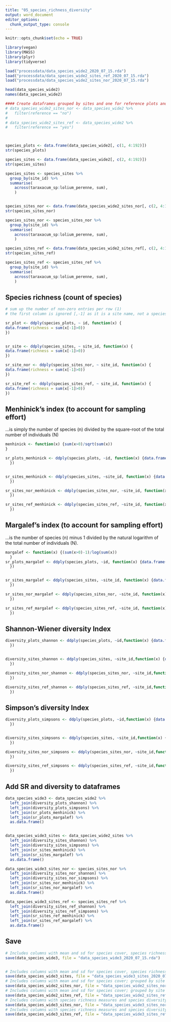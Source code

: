 ```yaml
---
title: "05_species_richness_diversity"
output: word_document
editor_options: 
  chunk_output_type: console
---
```


```r
knitr::opts_chunk$set(echo = TRUE)
```



```r
library(vegan)
library(MASS)
library(plyr)
library(tidyverse)

load("processdata/data_species_wide2_2020_07_15.rda")
load("processdata/data_species_wide2_sites_ref_2020_07_15.rda")
load("processdata/data_species_wide2_sites_nor_2020_07_15.rda")

head(data_species_wide2)
names(data_species_wide2)

#### Create dataframes grouped by sites and one for reference plots and one for normal plots
# data_species_wide2_sites_nor <- data_species_wide2 %>%
#   filter(reference == "no")
# 
# data_species_wide2_sites_ref <- data_species_wide2 %>%
#   filter(reference == "yes")



species_plots <- data.frame(data_species_wide2[, c(1, 4:192)])
str(species_plots)

species_sites <- data.frame(data_species_wide2[, c(2, 4:192)])
str(species_sites)

species_sites <- species_sites %>%
  group_by(site_id) %>%
  summarise(
    across(taraxacum_sp:lolium_perenne, sum),
    )


species_sites_nor <- data.frame(data_species_wide2_sites_nor[, c(2, 4:192)])
str(species_sites_nor)

species_sites_nor <- species_sites_nor %>%
  group_by(site_id) %>%
  summarise(
    across(taraxacum_sp:lolium_perenne, sum),
    )

species_sites_ref <- data.frame(data_species_wide2_sites_ref[, c(2, 4:192)])
str(species_sites_ref)

species_sites_ref <- species_sites_ref %>%
  group_by(site_id) %>%
  summarise(
    across(taraxacum_sp:lolium_perenne, sum),
    )

```

## Species richness (count of species)
```r
# sum up the number of non-zero entries per row (1)
# the first column is ignored [,-1] as it is a site name, not a species count.

sr_plot <- ddply(species_plots, ~ id, function(x) {
data.frame(richness = sum(x[-1]>0))
})


sr_site <- ddply(species_sites, ~ site_id, function(x) {
data.frame(richness = sum(x[-1]>0))
})

sr_site_nor <- ddply(species_sites_nor, ~ site_id, function(x) {
data.frame(richness = sum(x[-1]>0))
})

sr_site_ref <- ddply(species_sites_ref, ~ site_id, function(x) {
data.frame(richness = sum(x[-1]>0))
})

```


## Menhinick's index (to account for sampling effort)
...is simply the number of species (n) divided by the square-root of the total number of individuals (N)
```r
menhinick <- function(x) {sum(x>0)/sqrt(sum(x))
}

sr_plots_menhinick <- ddply(species_plots, ~id, function(x) {data.frame(sr_menhinick = menhinick(x[-1]))
  })


sr_sites_menhinick <- ddply(species_sites, ~site_id, function(x) {data.frame(sr_menhinick = menhinick(x[-1]))
  })

sr_sites_nor_menhinick <- ddply(species_sites_nor, ~site_id, function(x) {data.frame(sr_menhinick = menhinick(x[-1]))
  })

sr_sites_ref_menhinick <- ddply(species_sites_ref, ~site_id, function(x) {data.frame(sr_menhinick = menhinick(x[-1]))
  })

```


## Margalef's index (to account for sampling effort)
...is the number of species (n) minus 1 divided by the natural logarithm of the total number of individuals (N).
```r
margalef <- function(x) {(sum(x>0)-1)/log(sum(x))
  }
sr_plots_margalef <- ddply(species_plots, ~id, function(x) {data.frame(sr_margalef = margalef(x[-1]))
  })


sr_sites_margalef <- ddply(species_sites, ~site_id, function(x) {data.frame(sr_margalef = margalef(x[-1]))
  })

sr_sites_nor_margalef <- ddply(species_sites_nor, ~site_id, function(x) {data.frame(sr_margalef = margalef(x[-1]))
  })

sr_sites_ref_margalef <- ddply(species_sites_ref, ~site_id, function(x) {data.frame(sr_margalef = margalef(x[-1]))
  })

```


## Shannon-Wiener diversity Index
```r

diversity_plots_shannon <- ddply(species_plots, ~id,function(x) {data.frame(shannon = diversity(x[-1], index = "shannon"))
  })


diversity_sites_shannon <- ddply(species_sites, ~site_id,function(x) {data.frame(shannon = diversity(x[-1], index = "shannon"))
  })

diversity_sites_nor_shannon <- ddply(species_sites_nor, ~site_id,function(x) {data.frame(shannon = diversity(x[-1], index = "shannon"))
  })

diversity_sites_ref_shannon <- ddply(species_sites_ref, ~site_id,function(x) {data.frame(shannon = diversity(x[-1], index = "shannon"))
  })


```


## Simpson's diversity Index
```r

diversity_plots_simpsons <- ddply(species_plots, ~id,function(x) {data.frame(simpson = diversity(x[-1], index = "simpson"))
  })


diversity_sites_simpsons <- ddply(species_sites, ~site_id,function(x) {data.frame(simpson = diversity(x[-1], index = "simpson"))
  })

diversity_sites_nor_simpsons <- ddply(species_sites_nor, ~site_id,function(x) {data.frame(simpson = diversity(x[-1], index = "simpson"))
  })

diversity_sites_ref_simpsons <- ddply(species_sites_ref, ~site_id,function(x) {data.frame(simpson = diversity(x[-1], index = "simpson"))
  })


```


## Add SR and diversity to dataframes
```r
data_species_wide3 <- data_species_wide2 %>% 
  left_join(diversity_plots_shannon) %>% 
  left_join(diversity_plots_simpsons) %>% 
  left_join(sr_plots_menhinick) %>%
  left_join(sr_plots_margalef) %>%
  as.data.frame()


data_species_wide3_sites <- data_species_wide2_sites %>% 
  left_join(diversity_sites_shannon) %>% 
  left_join(diversity_sites_simpsons) %>% 
  left_join(sr_sites_menhinick) %>%
  left_join(sr_sites_margalef) %>%
  as.data.frame()

data_species_wide3_sites_nor <- species_sites_nor %>% 
  left_join(diversity_sites_nor_shannon) %>% 
  left_join(diversity_sites_nor_simpsons) %>% 
  left_join(sr_sites_nor_menhinick) %>%
  left_join(sr_sites_nor_margalef) %>%
  as.data.frame()

data_species_wide3_sites_ref <- species_sites_ref %>% 
  left_join(diversity_sites_ref_shannon) %>% 
  left_join(diversity_sites_ref_simpsons) %>% 
  left_join(sr_sites_ref_menhinick) %>%
  left_join(sr_sites_ref_margalef) %>%
  as.data.frame()


```


## Save
```r
# Includes columns with mean and sd for species cover, species richness measures and species diversity measures (for both restored- and reference plots):
save(data_species_wide3, file = "data_species_wide3_2020_07_15.rda")


# Includes columns with mean and sd for species cover, species richness measures and species diversity measures; grouped by site id (for both normal- and reference plots):
save(data_species_wide3_sites, file = "data_species_wide3_sites_2020_07_15.rda")
# Includes columns with mean and sd for species cover; grouped by site id (for normal plots):
save(data_species_wide2_sites_nor, file = "data_species_wide2_sites_nor_2020_07_15.rda")
# Includes columns with mean and sd for species cover; grouped by site id (for reference plots):
save(data_species_wide2_sites_ref, file = "data_species_wide2_sites_ref_2020_07_15.rda")
# Includes columns with species richness measures and species diversity measures; grouped by site id (for normal plots):
save(data_species_wide3_sites_nor, file = "data_species_wide3_sites_nor_2020_07_16.rda")
# Includes columns with species richness measures and species diversity measures; grouped by site id (for reference plots):
save(data_species_wide3_sites_ref, file = "data_species_wide3_sites_ref_2020_07_16.rda")

```




